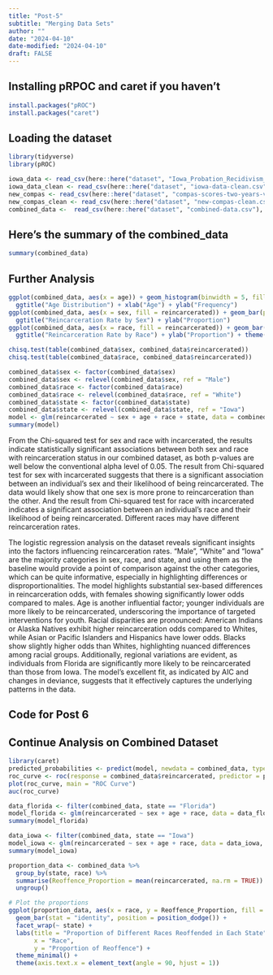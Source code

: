 ```yaml
---
title: "Post-5"
subtitle: "Merging Data Sets"
author: ""
date: "2024-04-10"
date-modified: "2024-04-10"
draft: FALSE
---
```


## Installing pRPOC and caret if you haven't
```r
install.packages("pROC")
install.packages("caret")
```

## Loading the dataset
```r
library(tidyverse)
library(pROC)

iowa_data <- read_csv(here::here("dataset", "Iowa_Probation_Recidivism_Status_20240403.csv"), show_col_types = FALSE)
iowa_data_clean <- read_csv(here::here("dataset", "iowa-data-clean.csv"), show_col_types = FALSE)
new_compas <- read_csv(here::here("dataset", "compas-scores-two-years-violent.csv"), show_col_types = FALSE)
new_compas_clean <- read_csv(here::here("dataset", "new-compas-clean.csv"), show_col_types = FALSE)
combined_data <-  read_csv(here::here("dataset", "combined-data.csv"), show_col_types = FALSE)
```

## Here's the summary of the combined_data
```r
summary(combined_data)
```

## Further Analysis
```r
ggplot(combined_data, aes(x = age)) + geom_histogram(binwidth = 5, fill = "blue", color = "black") +
  ggtitle("Age Distribution") + xlab("Age") + ylab("Frequency")
ggplot(combined_data, aes(x = sex, fill = reincarcerated)) + geom_bar(position = "fill") +
  ggtitle("Reincarceration Rate by Sex") + ylab("Proportion")
ggplot(combined_data, aes(x = race, fill = reincarcerated)) + geom_bar(position = "fill") +
  ggtitle("Reincarceration Rate by Race") + ylab("Proportion") + theme(axis.text.x = element_text(angle = 45, hjust = 1))

chisq.test(table(combined_data$sex, combined_data$reincarcerated))
chisq.test(table(combined_data$race, combined_data$reincarcerated))

combined_data$sex <- factor(combined_data$sex)
combined_data$sex <- relevel(combined_data$sex, ref = "Male")
combined_data$race <- factor(combined_data$race)
combined_data$race <- relevel(combined_data$race, ref = "White")
combined_data$state <- factor(combined_data$state)
combined_data$state <- relevel(combined_data$state, ref = "Iowa")
model <- glm(reincarcerated ~ sex + age + race + state, data = combined_data, family = "binomial")
summary(model)
```

From the Chi-squared test for sex and race with incarcerated, the results indicate statistically significant associations between both sex and race with reincarceration status in our combined dataset, as both p-values are well below the conventional alpha level of 0.05. The result from Chi-squared test for sex with incarcerated suggests that there is a significant association between an individual's sex and their likelihood of being reincarcerated. The data would likely show that one sex is more prone to reincarceration than the other. And the result from Chi-squared test for race with incarcerated indicates a significant association between an individual's race and their likelihood of being reincarcerated. Different races may have different reincarceration rates.

The logistic regression analysis on the dataset reveals significant insights into the factors influencing reincarceration rates. "Male", "White" and "Iowa" are the majority categories in sex, race, and state, and using them as the baseline would provide a point of comparison against the other categories, which can be quite informative, especially in highlighting differences or disproportionalities. The model highlights substantial sex-based differences in reincarceration odds, with females showing significantly lower odds compared to males. Age is another influential factor; younger individuals are more likely to be reincarcerated, underscoring the importance of targeted interventions for youth. Racial disparities are pronounced: American Indians or Alaska Natives exhibit higher reincarceration odds compared to Whites, while Asian or Pacific Islanders and Hispanics have lower odds. Blacks show slightly higher odds than Whites, highlighting nuanced differences among racial groups. Additionally, regional variations are evident, as individuals from Florida are significantly more likely to be reincarcerated than those from Iowa. The model's excellent fit, as indicated by AIC and changes in deviance, suggests that it effectively captures the underlying patterns in the data.

## Code for Post 6

## Continue Analysis on Combined Dataset 
```r
library(caret)
predicted_probabilities <- predict(model, newdata = combined_data, type = "response")
roc_curve <- roc(response = combined_data$reincarcerated, predictor = predicted_probabilities)
plot(roc_curve, main = "ROC Curve")
auc(roc_curve)
```

```r
data_florida <- filter(combined_data, state == "Florida")
model_florida <- glm(reincarcerated ~ sex + age + race, data = data_florida, family = "binomial")
summary(model_florida)

data_iowa <- filter(combined_data, state == "Iowa")
model_iowa <- glm(reincarcerated ~ sex + age + race, data = data_iowa, family = "binomial")
summary(model_iowa)
```

```r
proportion_data <- combined_data %>%
  group_by(state, race) %>%
  summarise(Reoffence_Proportion = mean(reincarcerated, na.rm = TRUE)) %>%
  ungroup()

# Plot the proportions
ggplot(proportion_data, aes(x = race, y = Reoffence_Proportion, fill = race)) +
  geom_bar(stat = "identity", position = position_dodge()) +
  facet_wrap(~ state) +
  labs(title = "Proportion of Different Races Reoffended in Each State",
       x = "Race",
       y = "Proportion of Reoffence") +
  theme_minimal() +
  theme(axis.text.x = element_text(angle = 90, hjust = 1)) 
```